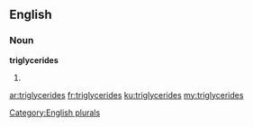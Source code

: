 ==English==

===Noun===
'''triglycerides'''

# {{plural of|triglyceride}}

[[Category:English plurals]]

[[ar:triglycerides]]
[[fr:triglycerides]]
[[ku:triglycerides]]
[[my:triglycerides]]